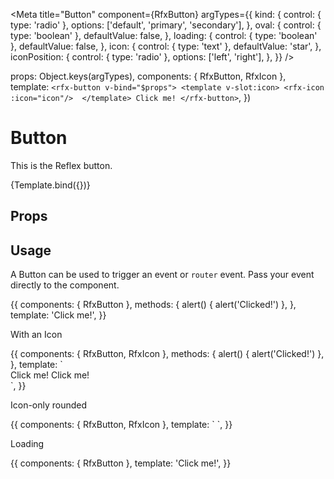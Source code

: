 
<Meta
  title="Button"
  component={RfxButton}
  argTypes={{
    kind: {
      control: { type: 'radio' },
      options: ['default', 'primary', 'secondary'],
    },
    oval: {
      control: { type: 'boolean' },
      defaultValue: false,
    },
    loading: {
      control: { type: 'boolean' },
      defaultValue: false,
    },
    icon: {
      control: { type: 'text' },
      defaultValue: 'star',
    },
    iconPosition: {
      control: { type: 'radio' },
      options: ['left', 'right'],
    },
  }}
/>

  props: Object.keys(argTypes),
  components: { RfxButton, RfxIcon },
  template: `
  <rfx-button v-bind="$props">
    <template v-slot:icon>
      <rfx-icon :icon="icon"/> 
    </template>
    Click me!
  </rfx-button>
  `,
})

# Button

This is the Reflex button.

<Canvas>
  <Story name="Button" args={{}}>
    {Template.bind({})}
  </Story>
</Canvas>

## Props

<ArgsTable story="Button" />

## Usage

A Button can be used to trigger an event or `router` event. Pass your event directly to the component.

<Canvas>
  <Story name="Button usage" args={{ kind: 'primary' }}>
    {{
      components: { RfxButton },
      methods: {
        alert() {
          alert('Clicked!')
        },
      },
      template:
        '<rfx-button v-bind="$props" @click="alert()">Click me!</rfx-button>',
    }}
  </Story>
</Canvas>

With an Icon

<Canvas>
  <Story name="Button with icon">
    {{
      components: { RfxButton, RfxIcon },
      methods: {
        alert() {
          alert('Clicked!')
        },
      },
      template: `
        <div class="space-y-4">
          <rfx-button kind="primary">
            <template v-slot:icon>
              <rfx-icon icon="star"/>
            </template>
            Click me!
          </rfx-button>
          <rfx-button iconPosition="right">
            <template v-slot:icon>
              <rfx-icon icon="star"/>
            </template>
            Click me!
          </rfx-button>
        </div>
      `,
    }}
  </Story>
</Canvas>

Icon-only rounded

<Canvas>
  <Story name="Button with icon rounded">
    {{
      components: { RfxButton, RfxIcon },
      template: `
          <rfx-button :oval="true">
            <template v-slot:icon>
              <rfx-icon icon="star"/>
            </template>
          </rfx-button>
      `,
    }}
  </Story>
</Canvas>

Loading

<Canvas>
  <Story name="Button loading" args={{ loading: true }}>
    {{
      components: { RfxButton },
      template: '<rfx-button v-bind="$props">Click me!</rfx-button>',
    }}
  </Story>
</Canvas>
